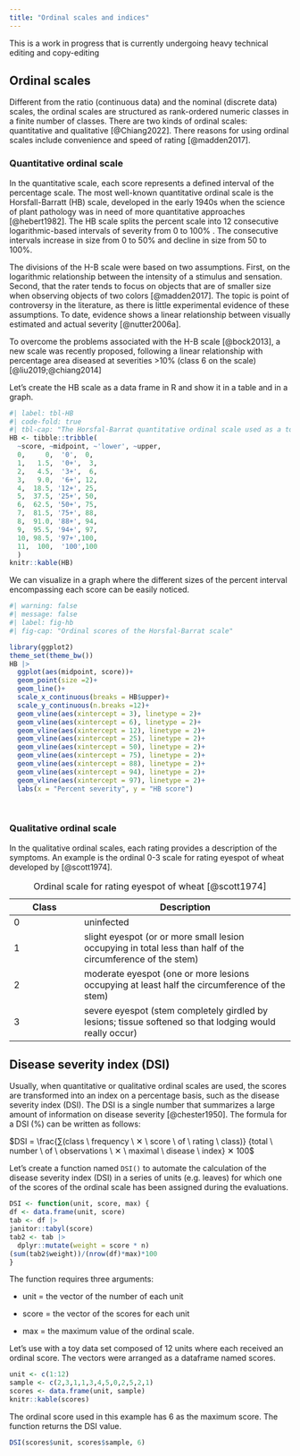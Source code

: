 ```yaml
---
title: "Ordinal scales and indices"
---
```


::: {.callout-note appearance="simple"}
This is a work in progress that is currently undergoing heavy technical editing and copy-editing
:::

## Ordinal scales

Different from the ratio (continuous data) and the nominal (discrete data) scales, the ordinal scales are structured as rank-ordered numeric classes in a finite number of classes. There are two kinds of ordinal scales: quantitative and qualitative [@Chiang2022]. There reasons for using ordinal scales include convenience and speed of rating [@madden2017].

### Quantitative ordinal scale

In the quantitative scale, each score represents a defined interval of the percentage scale. The most well-known quantitative ordinal scale is the Horsfall-Barratt (HB) scale, developed in the early 1940s when the science of plant pathology was in need of more quantitative approaches [@hebert1982]. The HB scale splits the percent scale into 12 consecutive logarithmic-based intervals of severity from 0 to 100% . The consecutive intervals increase in size from 0 to 50% and decline in size from 50 to 100%.

The divisions of the H-B scale were based on two assumptions. First, on the logarithmic relationship between the intensity of a stimulus and sensation. Second, that the rater tends to focus on objects that are of smaller size when observing objects of two colors [@madden2017]. The topic is point of controversy in the literature, as there is little experimental evidence of these assumptions. To date, evidence shows a linear relationship between visually estimated and actual severity [@nutter2006a].

To overcome the problems associated with the H-B scale [@bock2013], a new scale was recently proposed, following a linear relationship
with percentage area diseased at severities \>10% (class 6 on the
scale) [@liu2019;@chiang2014]

Let's create the HB scale as a data frame in R and show it in a table and in a graph.

```r
#| label: tbl-HB
#| code-fold: true
#| tbl-cap: "The Horsfal-Barrat quantitative ordinal scale used as a tool for assessing plant disease severity "
HB <- tibble::tribble(
  ~score, ~midpoint, ~'lower', ~upper,
  0,     0,  '0',  0, 
  1,   1.5,  '0+',  3, 
  2,   4.5,  '3+',  6, 
  3,   9.0,  '6+', 12,
  4,  18.5, '12+', 25,
  5,  37.5, '25+', 50,
  6,  62.5, '50+', 75,
  7,  81.5, '75+', 88,
  8,  91.0, '88+', 94,
  9,  95.5, '94+', 97,
  10, 98.5, '97+',100, 
  11,  100,  '100',100
  )
knitr::kable(HB)
```

We can visualize in a graph where the different sizes of the percent interval encompassing each score can be easily noticed.

```r
#| warning: false
#| message: false
#| label: fig-hb
#| fig-cap: "Ordinal scores of the Horsfal-Barrat scale"

library(ggplot2)
theme_set(theme_bw())
HB |> 
  ggplot(aes(midpoint, score))+
  geom_point(size =2)+
  geom_line()+
  scale_x_continuous(breaks = HB$upper)+
  scale_y_continuous(n.breaks =12)+
  geom_vline(aes(xintercept = 3), linetype = 2)+
  geom_vline(aes(xintercept = 6), linetype = 2)+
  geom_vline(aes(xintercept = 12), linetype = 2)+
  geom_vline(aes(xintercept = 25), linetype = 2)+
  geom_vline(aes(xintercept = 50), linetype = 2)+
  geom_vline(aes(xintercept = 75), linetype = 2)+
  geom_vline(aes(xintercept = 88), linetype = 2)+
  geom_vline(aes(xintercept = 94), linetype = 2)+
  geom_vline(aes(xintercept = 97), linetype = 2)+
  labs(x = "Percent severity", y = "HB score")
  
  
```

### Qualitative ordinal scale

In the qualitative ordinal scales, each rating provides a description of the symptoms. An example is the ordinal 0-3 scale for rating eyespot of wheat developed by [@scott1974].

| Class | Description                                                                                                 |
|------------------|------------------------------------------------------|
| 0     | uninfected                                                                                                  |
| 1     | slight eyespot (or or more small lesion occupying in total less than half of the circumference of the stem) |
| 2     | moderate eyespot (one or more lesions occupying at least half the circumference of the stem)                |
| 3     | severe eyespot (stem completely girdled by lesions; tissue softened so that lodging would really occur)     |

: Ordinal scale for rating eyespot of wheat [@scott1974]

## Disease severity index (DSI)

Usually, when quantitative or qualitative ordinal scales are used, the scores are transformed into an index on a percentage basis, such as the disease severity index (DSI). The DSI is a single number that summarizes a large amount of information on disease severity [@chester1950]. The formula for a DSI (%) can be written as follows:

$DSI = \frac{∑(class \ frequency \ ✕ \ score \  of \ rating \ class)} {total \ number \ of \ observations \ ✕ \ maximal \ disease \ index} ✕ 100$

Let's create a function named `DSI()` to automate the calculation of the disease severity index (DSI) in a series of units (e.g. leaves) for which one of the scores of the ordinal scale has been assigned during the evaluations.

```r
DSI <- function(unit, score, max) {
df <- data.frame(unit, score)
tab <- df |> 
janitor::tabyl(score)
tab2 <- tab |> 
  dplyr::mutate(weight = score * n) 
(sum(tab2$weight))/(nrow(df)*max)*100
}
```

The function requires three arguments:

-   unit = the vector of the number of each unit

-   score = the vector of the scores for each unit

-   max = the maximum value of the ordinal scale.

Let's use with a toy data set composed of 12 units where each received an ordinal score. The vectors were arranged as a dataframe named scores.

```r
unit <- c(1:12)
sample <- c(2,3,1,1,3,4,5,0,2,5,2,1)
scores <- data.frame(unit, sample)
knitr::kable(scores)

```

The ordinal score used in this example has 6 as the maximum score. The function returns the DSI value.

```r
DSI(scores$unit, scores$sample, 6)

```
